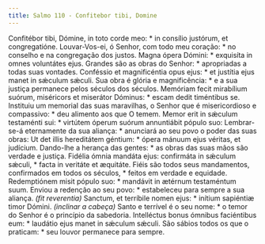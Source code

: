 ```yaml
---
title: Salmo 110 - Confitebor tibi, Domine
---
```


<div class="grid grid-cols-2 gap-5">
  <span class="text-justify">
    Confitébor tibi, Dómine, in toto corde meo: * in consílio justórum, et
    congregatióne.
  </span>
  <span class="text-justify">
    Louvar-Vos-ei, ó Senhor, com todo meu coração: * no conselho e na
    congregação dos justos.
  </span>
  <span class="text-justify">
    Magna ópera Dómini: * exquisíta in omnes voluntátes ejus.
  </span>
  <span class="text-justify">
    Grandes são as obras do Senhor: * apropriadas a todas suas vontades.
  </span>
  <span class="text-justify">
    Conféssio et magnificéntia opus ejus: * et justítia ejus manet in sǽculum
    sǽculi.
  </span>
  <span class="text-justify">
    Sua obra é glória e magnificência: * e a sua justiça permanece pelos séculos
    dos séculos.
  </span>
  <span class="text-justify">
    Memóriam fecit mirabílium suórum, miséricors et miserátor Dóminus: * escam
    dedit timéntibus se.
  </span>
  <span class="text-justify">
    Instituiu um memorial das suas maravilhas, o Senhor que é misericordioso e
    compassivo: * deu alimento aos que O temem.
  </span>
  <span class="text-justify">
    Memor erit in sǽculum testaménti sui: * virtútem óperum suórum annuntiábit
    pópulo suo:
  </span>
  <span class="text-justify">
    Lembrar-se-á eternamente da sua aliança: * anunciará ao seu povo o poder das
    suas obras:
  </span>
  <span class="text-justify">
    Ut det illis hereditátem géntium: * ópera mánuum ejus véritas, et judícium.
  </span>
  <span class="text-justify">
    Dando-lhe a herança das gentes: * as obras das suas mãos são verdade e
    justiça.
  </span>
  <span class="text-justify">
    Fidélia ómnia mandáta ejus: confirmáta in sǽculum sǽculi, * facta in
    veritáte et æquitáte.
  </span>
  <span class="text-justify">
    Fiéis são todos seus mandamentos, confirmados em todos os séculos, * feitos
    em verdade e equidade.
  </span>
  <span class="text-justify">
    Redemptiónem misit pópulo suo: * mandávit in ætérnum testaméntum suum.
  </span>
  <span class="text-justify">
    Enviou a redenção ao seu povo: * estabeleceu para sempre a sua aliança.
  </span>
  <span class="text-justify">
    <em>(fit reverentia)</em> Sanctum, et terríbile nomen ejus: * inítium
    sapiéntiæ timor Dómini.
  </span>
  <span class="text-justify">
    <em>(inclinar a cabeça)</em> Santo e terrível é o seu nome: * o temor do
    Senhor é o princípio da sabedoria.
  </span>
  <span class="text-justify">
    Intelléctus bonus ómnibus faciéntibus eum: * laudátio ejus manet in sǽculum
    sǽculi.
  </span>
  <span class="text-justify">
    São sábios todos os que o praticam: * seu louvor permanece para sempre.
  </span>
</div>
